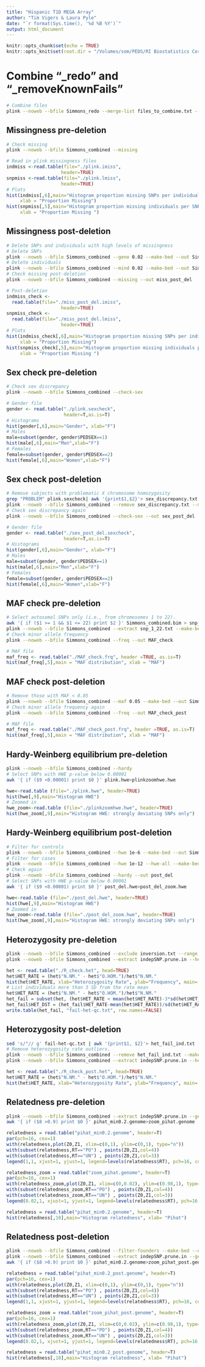 ```yaml
---
title: "Hispanic T1D MEGA Array"
author: "Tim Vigers & Laura Pyle"
date: "`r format(Sys.time(), '%d %B %Y')`"
output: html_document
---
```


```r
knitr::opts_chunk$set(echo = TRUE)
knitr::opts_knit$set(root.dir = "/Volumes/som/PEDS/RI Biostatistics Core/Shared/Shared Projects/Laura/BDC/Projects/Kimber Simmons/GWAS/Data_Cleaned")
```

# Combine "_redo" and "_removeKnownFails"

```bash
# Combine files
plink --noweb --bfile Simmons_redo --merge-list files_to_combine.txt --make-bed --out Simmons_combined
```

## Missingness pre-deletion

```bash
# Check missing
plink --noweb --bfile Simmons_combined --missing
```

```r
# Read in plink missingness files
indmiss <-read.table(file="./plink.imiss",
                    header=TRUE)
snpmiss <-read.table(file="./plink.lmiss",
                    header=TRUE)
# Plots 
hist(indmiss[,6],main="Histogram proportion missing SNPs per individual",
     xlab = "Proportion Missing")
hist(snpmiss[,5],main="Histogram proportion missing individuals per SNP",
     xlab = "Proportion Missing ") 
```

## Missingness post-deletion

```bash
# Delete SNPs and individuals with high levels of missingness
# Delete SNPs
plink --noweb --bfile Simmons_combined --geno 0.02 --make-bed --out Simmons_combined
# Delete individuals
plink --noweb --bfile Simmons_combined --mind 0.02 --make-bed --out Simmons_combined
# Check missing post-deletion
plink --noweb --bfile Simmons_combined --missing --out miss_post_del
```

```r
# Post-deletion
indmiss_check <-
  read.table(file="./miss_post_del.imiss",
                    header=TRUE)
snpmiss_check <-
  read.table(file="./miss_post_del.lmiss",
                    header=TRUE)
# Plots
hist(indmiss_check[,6],main="Histogram proportion missing SNPs per individual",
     xlab = "Proportion Missing")
hist(snpmiss_check[,5],main="Histogram proportion missing individuals per SNP",
     xlab = "Proportion Missing ") 
```

## Sex check pre-deletion

```bash
# Check sex discrepancy
plink --noweb --bfile Simmons_combined --check-sex
```

```r
# Gender file
gender <- read.table("./plink.sexcheck",
                     header=T,as.is=T)
# Histograms
hist(gender[,6],main="Gender", xlab="F")
# Males
male=subset(gender, gender$PEDSEX==1)
hist(male[,6],main="Men",xlab="F")
# Females
female=subset(gender, gender$PEDSEX==2)
hist(female[,6],main="Women",xlab="F")
```

## Sex check post-deletion

```bash
# Remove subjects with problematic X chromosome homozygosity
grep "PROBLEM" plink.sexcheck| awk '{print$1,$2}'> sex_discrepancy.txt
plink --noweb --bfile Simmons_combined --remove sex_discrepancy.txt --make-bed --out Simmons_combined
# Check sex discrepancy again
plink --noweb --bfile Simmons_combined --check-sex --out sex_post_del
```

```r
# Gender file
gender <- read.table("./sex_post_del.sexcheck",
                     header=T,as.is=T)
# Histograms
hist(gender[,6],main="Gender", xlab="F")
# Males
male=subset(gender, gender$PEDSEX==1)
hist(male[,6],main="Men",xlab="F")
# Females
female=subset(gender, gender$PEDSEX==2)
hist(female[,6],main="Women",xlab="F")
```

## MAF check pre-deletion

```bash
# Select autosomal SNPs only (i.e., from chromosomes 1 to 22).
awk '{ if ($1 >= 1 && $1 <= 22) print $2 }' Simmons_combined.bim > snp_1_22.txt
plink --noweb --bfile Simmons_combined --extract snp_1_22.txt --make-bed --out Simmons_combined
# Check minor allele frequency
plink --noweb --bfile Simmons_combined --freq --out MAF_check
```

```r
# MAF file
maf_freq <- read.table("./MAF_check.frq", header =TRUE, as.is=T)
hist(maf_freq[,5],main = "MAF distribution", xlab = "MAF")
```

## MAF check post-deletion

```bash
# Remove those with MAF < 0.05
plink --noweb --bfile Simmons_combined --maf 0.05 --make-bed --out Simmons_combined
# Check minor allele frequency again
plink --noweb --bfile Simmons_combined --freq --out MAF_check_post
```

```r
# MAF file
maf_freq <- read.table("./MAF_check_post.frq", header =TRUE, as.is=T)
hist(maf_freq[,5],main = "MAF distribution", xlab = "MAF")
```

## Hardy-Weinberg equilibrium pre-deletion

```bash
plink --noweb --bfile Simmons_combined --hardy
# Select SNPs with HWE p-value below 0.00001
awk '{ if ($9 <0.00001) print $0 }' plink.hwe>plinkzoomhwe.hwe
```

```r
hwe<-read.table (file="./plink.hwe", header=TRUE)
hist(hwe[,9],main="Histogram HWE")
# Zoomed in
hwe_zoom<-read.table (file="./plinkzoomhwe.hwe", header=TRUE)
hist(hwe_zoom[,9],main="Histogram HWE: strongly deviating SNPs only")
```

## Hardy-Weinberg equilibrium post-deletion

```bash
# Filter for controls
plink --noweb --bfile Simmons_combined --hwe 1e-6 --make-bed --out Simmons_combined
# Filter for cases
plink --noweb --bfile Simmons_combined --hwe 1e-12 --hwe-all --make-bed --out Simmons_combined
# Check again
plink --noweb --bfile Simmons_combined --hardy --out post_del
# Select SNPs with HWE p-value below 0.00001
awk '{ if ($9 <0.00001) print $0 }' post_del.hwe>post_del_zoom.hwe
```

```r
hwe<-read.table (file="./post_del.hwe", header=TRUE)
hist(hwe[,9],main="Histogram HWE")
# Zoomed in
hwe_zoom<-read.table (file="./post_del_zoom.hwe", header=TRUE)
hist(hwe_zoom[,9],main="Histogram HWE: strongly deviating SNPs only")
```

## Heterozygosity pre-deletion

```bash
plink --noweb --bfile Simmons_combined --exclude inversion.txt --range --indep-pairwise 50 5 0.2 --out indepSNP
plink --noweb --bfile Simmons_combined --extract indepSNP.prune.in --het --out R_check
```

```r
het <- read.table("./R_check.het", head=TRUE)
het$HET_RATE = (het$"N.NM." - het$"O.HOM.")/het$"N.NM."
hist(het$HET_RATE, xlab="Heterozygosity Rate", ylab="Frequency", main= "Heterozygosity Rate")
# List individuals more than 3 SD from the rate mean
het$HET_RATE = (het$"N.NM." - het$"O.HOM.")/het$"N.NM."
het_fail = subset(het, (het$HET_RATE < mean(het$HET_RATE)-3*sd(het$HET_RATE)) | (het$HET_RATE > mean(het$HET_RATE)+3*sd(het$HET_RATE)));
het_fail$HET_DST = (het_fail$HET_RATE-mean(het$HET_RATE))/sd(het$HET_RATE);
write.table(het_fail, "fail-het-qc.txt", row.names=FALSE)
```

## Heterozygosity post-deletion

```bash
sed 's/"// g' fail-het-qc.txt | awk '{print$1, $2}'> het_fail_ind.txt
# Remove heterozygosity rate outliers.
plink --noweb --bfile Simmons_combined --remove het_fail_ind.txt --make-bed --out Simmons_combined
plink --noweb --bfile Simmons_combined --extract indepSNP.prune.in --het --out R_check_post
```

```r
het <- read.table("./R_check_post.het", head=TRUE)
het$HET_RATE = (het$"N.NM." - het$"O.HOM.")/het$"N.NM."
hist(het$HET_RATE, xlab="Heterozygosity Rate", ylab="Frequency", main= "Heterozygosity Rate")
```

## Relatedness pre-deletion

```bash
plink --noweb --bfile Simmons_combined --extract indepSNP.prune.in --genome --min 0.2 --out pihat_min0.2
awk '{ if ($8 >0.9) print $0 }' pihat_min0.2.genome>zoom_pihat.genome
```

```r
relatedness = read.table("pihat_min0.2.genome", header=T)
par(pch=16, cex=1)
with(relatedness,plot(Z0,Z1, xlim=c(0,1), ylim=c(0,1), type="n"))
with(subset(relatedness,RT=="PO") , points(Z0,Z1,col=4))
with(subset(relatedness,RT=="UN") , points(Z0,Z1,col=3))
legend(1,1, xjust=1, yjust=1, legend=levels(relatedness$RT), pch=16, col=c(4,3))

relatedness_zoom = read.table("zoom_pihat.genome", header=T)
par(pch=16, cex=1)
with(relatedness_zoom,plot(Z0,Z1, xlim=c(0,0.02), ylim=c(0.98,1), type="n"))
with(subset(relatedness_zoom,RT=="PO") , points(Z0,Z1,col=4))
with(subset(relatedness_zoom,RT=="UN") , points(Z0,Z1,col=3))
legend(0.02,1, xjust=1, yjust=1, legend=levels(relatedness$RT), pch=16, col=c(4,3))

relatedness = read.table("pihat_min0.2.genome", header=T)
hist(relatedness[,10],main="Histogram relatedness", xlab= "Pihat")  
```

## Relatedness post-deletion

```bash
plink --noweb --bfile Simmons_combined --filter-founders --make-bed --out Simmons_combined
plink --noweb --bfile Simmons_combined --extract indepSNP.prune.in --genome --min 0.2 --out pihat_min0.2_post
awk '{ if ($8 >0.9) print $0 }' pihat_min0.2.genome>zoom_pihat_post.genome
```

```r
relatedness = read.table("pihat_min0.2_post.genome", header=T)
par(pch=16, cex=1)
with(relatedness,plot(Z0,Z1, xlim=c(0,1), ylim=c(0,1), type="n"))
with(subset(relatedness,RT=="PO") , points(Z0,Z1,col=4))
with(subset(relatedness,RT=="UN") , points(Z0,Z1,col=3))
legend(1,1, xjust=1, yjust=1, legend=levels(relatedness$RT), pch=16, col=c(4,3))

relatedness_zoom = read.table("zoom_pihat_post.genome", header=T)
par(pch=16, cex=1)
with(relatedness_zoom,plot(Z0,Z1, xlim=c(0,0.02), ylim=c(0.98,1), type="n"))
with(subset(relatedness_zoom,RT=="PO") , points(Z0,Z1,col=4))
with(subset(relatedness_zoom,RT=="UN") , points(Z0,Z1,col=3))
legend(0.02,1, xjust=1, yjust=1, legend=levels(relatedness$RT), pch=16, col=c(4,3))

relatedness = read.table("pihat_min0.2_post.genome", header=T)
hist(relatedness[,10],main="Histogram relatedness", xlab= "Pihat") 
```
